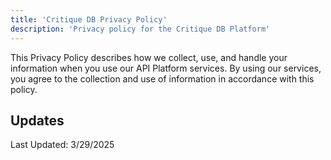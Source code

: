 ```yaml
---
title: 'Critique DB Privacy Policy'
description: 'Privacy policy for the Critique DB Platform'
---
```


This Privacy Policy describes how we collect, use, and handle your information when you use our API Platform services. By using our services, you agree to the collection and use of information in accordance with this policy.


## Updates
Last Updated: 3/29/2025 